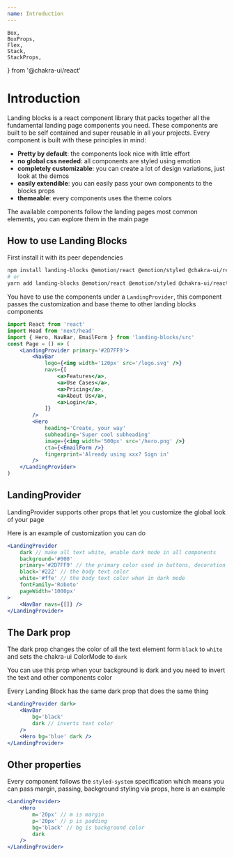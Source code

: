 ```yaml
---
name: Introduction
---
```


    Box,
    BoxProps,
    Flex,
    Stack,
    StackProps,
} from '@chakra-ui/react'

<Stack align='center' my='40px'>
    <HeadingLogoIcon width='400px' long />
</Stack>

# Introduction

Landing blocks is a react component library that packs together all the fundamental landing page components you need.
These components are built to be self contained and super reusable in all your projects.
Every component is built with these principles in mind:

-   **Pretty by default**: the components look nice with little effort
-   **no global css needed**: all components are styled using emotion
-   **completely customizable**: you can create a lot of design variations, just look at the demos
-   **easily extendible**: you can easily pass your own components to the blocks props
-   **themeable**: every components uses the theme colors

The available components follow the landing pages most common elements, you can explore them in the main page

## How to use Landing Blocks

First install it with its peer dependencies

```bash
npm install landing-blocks @emotion/react @emotion/styled @chakra-ui/react
# or
yarn add landing-blocks @emotion/react @emotion/styled @chakra-ui/react
```

You have to use the components under a `LandingProvider`, this component passes the customization and base theme to other landing blocks components

```jsx
import React from 'react'
import Head from 'next/head'
import { Hero, NavBar, EmailForm } from 'landing-blocks/src'
const Page = () => (
    <LandingProvider primary='#2D7FF9'>
        <NavBar
            logo={<img width='120px' src='/logo.svg' />}
            navs={[
                <a>Features</a>,
                <a>Use Cases</a>,
                <a>Pricing</a>,
                <a>About Us</a>,
                <a>Login</a>,
            ]}
        />
        <Hero
            heading='Create, your way'
            subheading='Super cool subheading'
            image={<img width='500px' src='/hero.png' />}
            cta={<EmailForm />}
            fingerprint='Already using xxx? Sign in'
        />
    </LandingProvider>
)
```

## LandingProvider

LandingProvider supports other props that let you customize the global look of your page

Here is an example of customization you can do

```jsx
<LandingProvider
    dark // make all text white, enable dark mode in all components
    background='#000'
    primary='#2D7FF9' // the primary color used in buttons, decoration elements, ...
    black='#222' // the body text color
    white='#ffe' // the body text color when in dark mode
    fontFamily='Roboto'
    pageWidth='1000px'
>
    <NavBar navs={[]} />
</LandingProvider>
```

## The Dark prop

The dark prop changes the color of all the text element form `black` to `white` and sets the chakra-ui ColorMode to `dark`

You can use this prop when your background is dark and you need to invert the text and other components color

Every Landing Block has the same dark prop that does the same thing

```jsx
<LandingProvider dark>
    <NavBar
        bg='black'
        dark // inverts text color
    />
    <Hero bg='blue' dark />
</LandingProvider>
```

## Other properties

Every component follows the `styled-system` specification which means you can pass margin, passing, background styling via props, here is an example

```jsx
<LandingProvider>
    <Hero
        m='20px' // m is margin
        p='20px' // p is padding
        bg='black' // bg is background color
        dark
    />
</LandingProvider>
```
